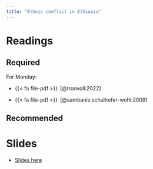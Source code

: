 ```yaml
---
title: "Ethnic conflict in Ethiopia"
---
```


# Readings


## Required


For Monday:

- {{< fa file-pdf >}}&ensp;[@tronvoll:2022]

- {{< fa file-pdf >}}&ensp;[@sambanis:schulhofer-wohl:2009]



## Recommended


# Slides


* [Slides here](https://www.dropbox.com/scl/fi/bp2dmr1rsaye6vhjt21q5/08-ethiopia.pdf?rlkey=vy3kgrypg2wedf18iknz7monb&dl=0)


